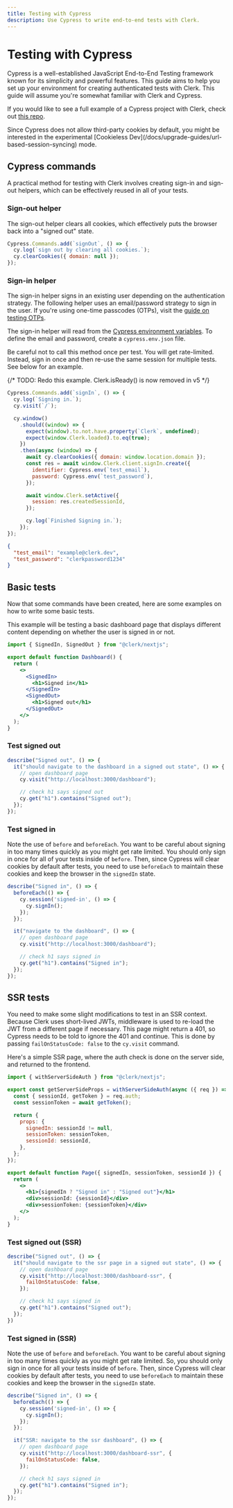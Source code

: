 ```yaml
---
title: Testing with Cypress
description: Use Cypress to write end-to-end tests with Clerk.
---
```


# Testing with Cypress

Cypress is a well-established JavaScript End-to-End Testing framework known for its simplicity and powerful features. This guide aims to help you set up your environment for creating authenticated tests with Clerk. This guide will assume you're somewhat familiar with Clerk and Cypress.

If you would like to see a full example of a Cypress project with Clerk, check out [this repo](https://github.com/clerk/example-cypress-nextjs).

<Callout type="info">
  Since Cypress does not allow third-party cookies by default, you might be interested in the experimental [Cookieless Dev](/docs/upgrade-guides/url-based-session-syncing) mode.
</Callout>

## Cypress commands

A practical method for testing with Clerk involves creating sign-in and sign-out helpers, which can be effectively reused in all of your tests.

### Sign-out helper

The sign-out helper clears all cookies, which effectively puts the browser back into a "signed out" state.

```js filename="commands.js"
Cypress.Commands.add(`signOut`, () => {
  cy.log(`sign out by clearing all cookies.`);
  cy.clearCookies({ domain: null });
});
```

### Sign-in helper

The sign-in helper signs in an existing user depending on the authentication strategy. The following helper uses an email/password strategy to sign in the user. If you're using one-time passcodes (OTPs), visit the [guide on testing OTPs](/docs/testing/test-emails-and-phones).

The sign-in helper will read from the [Cypress environment variables](https://docs.cypress.io/guides/guides/environment-variables). To define the email and password, create a `cypress.env.json` file.

<Callout type="info">
  Be careful not to call this method once per test. You will get rate-limited. Instead, sign in once and then re-use the same session for multiple tests. See below for an example.
</Callout>

{/* TODO: Redo this example. Clerk.isReady() is now removed in v5  */}

```js filename="commands.js"
Cypress.Commands.add(`signIn`, () => {
  cy.log(`Signing in.`);
  cy.visit(`/`);

  cy.window()
    .should((window) => {
      expect(window).to.not.have.property(`Clerk`, undefined);
      expect(window.Clerk.loaded).to.eq(true);
    })
    .then(async (window) => {
      await cy.clearCookies({ domain: window.location.domain });
      const res = await window.Clerk.client.signIn.create({
        identifier: Cypress.env(`test_email`),
        password: Cypress.env(`test_password`),
      });

      await window.Clerk.setActive({
        session: res.createdSessionId,
      });

      cy.log(`Finished Signing in.`);
    });
});
```

```json filename="cypress.env.json"
{
  "test_email": "example@clerk.dev",
  "test_password": "clerkpassword1234"
}
```

## Basic tests

Now that some commands have been created, here are some examples on how to write some basic tests.

This example will be testing a basic dashboard page that displays different content depending on whether the user is signed in or not.

```jsx
import { SignedIn, SignedOut } from "@clerk/nextjs";

export default function Dashboard() {
  return (
    <>
      <SignedIn>
        <h1>Signed in</h1>
      </SignedIn>
      <SignedOut>
        <h1>Signed out</h1>
      </SignedOut>
    </>
  );
}
```

### Test signed out

```js filename="app.cy.js"
describe("Signed out", () => {
  it("should navigate to the dashboard in a signed out state", () => {
    // open dashboard page
    cy.visit("http://localhost:3000/dashboard");

    // check h1 says signed out
    cy.get("h1").contains("Signed out");
  });
});
```

### Test signed in

Note the use of `before` and `beforeEach`. You want to be careful about signing in too many times quickly as you might get rate limited. You should only sign in once for all of your tests inside of `before`. Then, since Cypress will clear cookies by default after tests, you need to use `beforeEach` to maintain these cookies and keep the browser in the `signedIn` state.

```js filename="app.cy.js"
describe("Signed in", () => {
  beforeEach(() => {
    cy.session('signed-in', () => {
      cy.signIn();
    });
  });

  it("navigate to the dashboard", () => {
    // open dashboard page
    cy.visit("http://localhost:3000/dashboard");

    // check h1 says signed in
    cy.get("h1").contains("Signed in");
  });
});
```

## SSR tests

You need to make some slight modifications to test in an SSR context. Because Clerk uses short-lived JWTs, middleware is used to re-load the JWT from a different page if necessary. This page might return a 401, so Cypress needs to be told to ignore the 401 and continue. This is done by passing `failOnStatusCode: false` to the `cy.visit` command.

Here's a simple SSR page, where the auth check is done on the server side, and returned to the frontend.

```jsx
import { withServerSideAuth } from "@clerk/nextjs";

export const getServerSideProps = withServerSideAuth(async ({ req }) => {
  const { sessionId, getToken } = req.auth;
  const sessionToken = await getToken();

  return {
    props: {
      signedIn: sessionId != null,
      sessionToken: sessionToken,
      sessionId: sessionId,
    },
  };
});

export default function Page({ signedIn, sessionToken, sessionId }) {
  return (
    <>
      <h1>{signedIn ? "Signed in" : "Signed out"}</h1>
      <div>sessionId: {sessionId}</div>
      <div>sessionToken: {sessionToken}</div>
    </>
  );
}
```

### Test signed out (SSR)

```js filename="app.cy.js"
describe("Signed out", () => {
  it("should navigate to the ssr page in a signed out state", () => {
    // open dashboard page
    cy.visit("http://localhost:3000/dashboard-ssr", {
      failOnStatusCode: false,
    });

    // check h1 says signed in
    cy.get("h1").contains("Signed out");
  });  
})
```

### Test signed in (SSR)

Note the use of `before` and `beforeEach`. You want to be careful about signing in too many times quickly as you might get rate limited. So, you should only sign in once for all your tests inside of `before`. Then, since Cypress will clear cookies by default after tests, you need to use `beforeEach` to maintain these cookies and keep the browser in the `signedIn` state.

```js filename="app.cy.js"
describe("Signed in", () => {
  beforeEach(() => {
    cy.session('signed-in', () => {
      cy.signIn();
    });
  });

  it("SSR: navigate to the ssr dashboard", () => {
    // open dashboard page
    cy.visit("http://localhost:3000/dashboard-ssr", {
      failOnStatusCode: false,
    });

    // check h1 says signed in
    cy.get("h1").contains("Signed in");
  });
});
```
